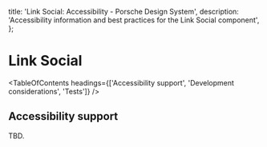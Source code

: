 
  title: 'Link Social: Accessibility - Porsche Design System',
  description: 'Accessibility information and best practices for the Link Social component',
};

# Link Social <ComponentStatus tagName="p-link-social"></ComponentStatus>

<TableOfContents headings={['Accessibility support', 'Development considerations', 'Tests']} />

## Accessibility support

TBD.
